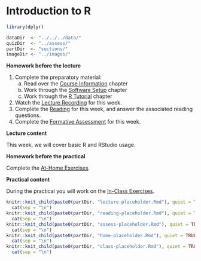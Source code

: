# Introduction to R

```r
library(dplyr)

dataDir  <- "../../../data/"
quizDir  <- "../assess/"
partDir  <- "sections/"
imageDir <- "../images/"
```

**Homework before the lecture**

1. Complete the preparatory material:
    a. Read over the [Course Information](index.html) chapter
    a. Work through the [Software Setup](software-setup.html) chapter
    a. Work through the [R Tutorial](r-tutorial.html) chapter
1. Watch the [Lecture Recording](lecture.html) for this week.
1. Complete the [Reading](reading.html) for this week, and answer the associated 
reading questions.
1. Complete the [Formative Assessment](formative-assessment.html) for this week.

**Lecture content**

This week, we will cover basic R and RStudio usage.

**Homework before the practical**

Complete the [At-Home Exercises](at-home-exercises.html). 

**Practical content**

During the practical you will work on the [In-Class Exercises](in-class-exercises.html).

<!------------------------------------------------------------------------------
```r
knitr::knit_child(paste0(partDir, "w1_lecture.Rmd"), quiet = TRUE) %>%
  cat(sep = "\n")
knitr::knit_child(paste0(partDir, "w1_reading.Rmd"), quiet = TRUE) %>%
  cat(sep = "\n")
knitr::knit_child(paste0(partDir, "w1_assess.Rmd"), quiet = TRUE) %>%
  cat(sep = "\n")
knitr::knit_child(paste0(partDir, "w1_home.Rmd"), quiet = TRUE) %>%
  cat(sep = "\n")
knitr::knit_child(paste0(partDir, "w1_class.Rmd"), quiet = TRUE) %>%
  cat(sep = "\n")
```
------------------------------------------------------------------------------->

```r
knitr::knit_child(paste0(partDir, "lecture-placeholder.Rmd"), quiet = TRUE) %>%
  cat(sep = "\n")
knitr::knit_child(paste0(partDir, "reading-placeholder.Rmd"), quiet = TRUE) %>%
  cat(sep = "\n")
knitr::knit_child(paste0(partDir, "assess-placeholder.Rmd"), quiet = TRUE) %>%
  cat(sep = "\n")
knitr::knit_child(paste0(partDir, "home-placeholder.Rmd"), quiet = TRUE) %>%
  cat(sep = "\n")
knitr::knit_child(paste0(partDir, "class-placeholder.Rmd"), quiet = TRUE) %>%
  cat(sep = "\n")
```
